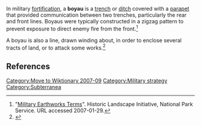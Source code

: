 {{merge|bayou}}
[[Category:Move to Wiktionary 2007-09]]
 
In military [[fortification]], a '''boyau''' is a [[trench]] or [[ditch]] covered with a [[parapet]] that provided communication between two trenches, particularly the rear and front lines. Boyaus were typically constructed in a zigzag pattern to prevent exposure to direct enemy fire from the front.<ref>"[http://www.cr.nps.gov/hps/hli/currents/earthworks/glossaryA_C.htm Military Earthworks Terms]". Historic Landscape Initiative, National Park Service. URL accessed 2007-01-29.</ref>

A boyau is also a line, drawn winding about, in order to enclose several tracts of land, or to attack some works.<ref>{{1728}}</ref>

==References==
<references/>

[[Category:Military strategy]]
[[Category:Subterranea]]